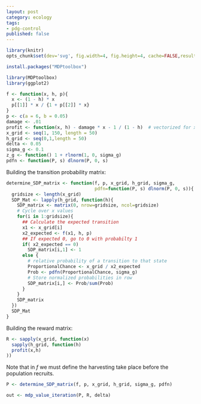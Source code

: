 ```yaml
---
layout: post
category: ecology
tags:
- pdg-control
published: false
---
```



```r
library(knitr)
opts_chunk$set(dev='svg', fig.width=4, fig.height=4, cache=FALSE,results='hide', fig.show='hold', error=TRUE)
```

```r
install.packages("MDPtoolbox")
```

```r
library(MDPtoolbox)
library(ggplot2)
```




```r
f <- function(x, h, p){ 
  x <- (1 - h) * x  
  p[[1]] * x / {1 + p[[2]] * x}  
}
p <- c(a = 6, b = 0.05)
damage <- .01
profit <- function(x, h) - damage * x - 1 / (1 - h)  # vectorized for x
x_grid <- seq(1, 150, length = 50)
h_grid <- seq(0,1,length = 50)
delta <- 0.05
sigma_g <- 0.1
z_g <- function() 1 + rlnorm(1, 0, sigma_g)
pdfn <- function(P, s) dlnorm(P, 0, s)
```


Building the transition probability matrix: 

```r
determine_SDP_matrix <- function(f, p, x_grid, h_grid, sigma_g,
                                 pdfn=function(P, s) dlnorm(P, 0, s)){
  gridsize <- length(x_grid)
  SDP_Mat <- lapply(h_grid, function(h){
    SDP_matrix <- matrix(0, nrow=gridsize, ncol=gridsize)
    # Cycle over x values
    for(i in 1:gridsize){ 
      ## Calculate the expected transition  
      x1 <- x_grid[i]
      x2_expected <- f(x1, h, p)
      ## If expected 0, go to 0 with probabilty 1
      if( x2_expected == 0) 
        SDP_matrix[i,1] <- 1  
      else {
        # relative probability of a transition to that state
        ProportionalChance <- x_grid / x2_expected
        Prob <- pdfn(ProportionalChance, sigma_g)
        # Store normalized probabilities in row
        SDP_matrix[i,] <- Prob/sum(Prob)
      }
    }
    SDP_matrix
  })
  SDP_Mat
}


```
Building the reward matrix: 

```r
R <- sapply(x_grid, function(x)
  sapply(h_grid, function(h)
  profit(x,h)
))
```

Note that in $f$ we must define the harvesting take place before the population recruits.

```r
P <- determine_SDP_matrix(f, p, x_grid, h_grid, sigma_g, pdfn)
```

```r
out <- mdp_value_iteration(P, R, delta)
```

